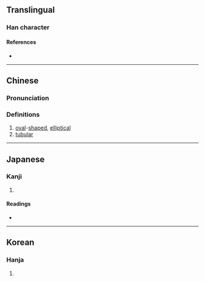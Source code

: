 {{character info/new}}
{{also|橢}}
==Translingual==

===Han character===
{{Han char|rn=75|rad=木|as=09|sn=13|four=|canj=DKMB|ids=⿰木⿱左月}}

====References====
* {{Han ref|kx=0539.150|dkj=15133|dj=0927.010|hdz=21246.020|uh=6955|ud=26965}}

----

==Chinese==
{{zh-forms}}

===Pronunciation===
{{zh-pron
|m=tuǒ
|c=to5
|mc=
|oc=
|ma=
|cat=a
}}

===Definitions===
{{zh-hanzi}}

# [[oval]]-[[shape]]d, [[elliptical]]
# [[tubular]]

----

==Japanese==

===Kanji===
{{ja-kanji|grade=|rs=木09|kyu=橢}}

# {{defn|lang=ja|sort=木09}}

====Readings====
* {{ja-readings|goon=[[た]] (ta)|kanon=[[た]] (ta)|kanyoon=[[だ]] (da)|kun=[[ぬく]] (nuku)}}

----

==Korean==

===Hanja===
{{ko-hanja|hangeul=타|eumhun=|rv=ta|mr=t'a|y=tha}}

# {{defn|lang=ko|sort=木09}}